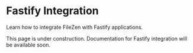 # Fastify Integration

Learn how to integrate FileZen with Fastify applications.

This page is under construction. Documentation for Fastify integration will be available soon. 